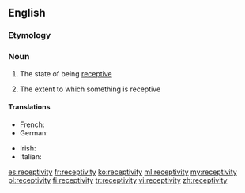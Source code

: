 ==English==

===Etymology===
{{rfe}}

===Noun===
{{en-noun|receptivities|-}}

# {{uncountable}} The state of being [[receptive]]
# {{countable}} The extent to which something is receptive

====Translations====
{{trans-top|the state of being receptive}}
* French: {{t|fr|réceptivité|f}}
* German: {{t|de|Aufnahmefähigkeit|f}}
{{trans-mid}}
* Irish: {{t|ga|gabhálacht|f}}
* Italian: {{t|it|ricettività|f}}
{{trans-bottom}}

[[es:receptivity]]
[[fr:receptivity]]
[[ko:receptivity]]
[[ml:receptivity]]
[[my:receptivity]]
[[pl:receptivity]]
[[fi:receptivity]]
[[tr:receptivity]]
[[vi:receptivity]]
[[zh:receptivity]]